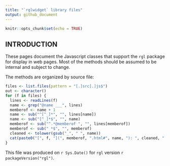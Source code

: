 ```yaml
---
title: "`rglwidget` library files"
output: github_document
---
```


```r
knitr::opts_chunk$set(echo = TRUE)
```

<!-- README.md is generated from README.Rmd. Please edit that file -->

## INTRODUCTION

These pages document the Javascript classes that
support the `rgl` package for display in web pages.
Most of the methods should be assumed to be internal
and subject to change.

The methods are organized by source file:

```r
files <- list.files(pattern = "[.]src[.]js$")
out <- character()
for (f in files) {
  lines <- readLines(f)
  name <- grep("@name ___", lines)
  memberof <- name + 1
  name <- sub("^[^_]*", "", lines[name])
  name <- sub("[^_]*$", "", name)
  memberof <- sub("^.*@memberof ", "", lines[memberof])
  memberof <- sub(" *$", "", memberof)
  cleaned <- tolower(gsub("_", " ", name))
  cat(paste0("[", f, "](", memberof, ".html#", name, "): ", cleaned, "  \n"))
}
```

This file was produced on `r Sys.Date()` for `rgl` version `r packageVersion("rgl")`.
